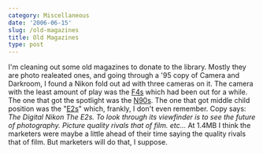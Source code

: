 ```yaml
---
category: Miscellaneous
date: '2006-06-15'
slug: /old-magazines
title: Old Magazines
type: post
---
```



I'm cleaning out some old magazines to donate to the library.
Mostly they are photo realeated ones, and going through a '95 copy
of Camera and Darkroom, I found a Nikon fold out ad with three
cameras on it. The camera with the least amount of play was the
[F4s](http://www.mir.com.my/rb/photography/companies/nikon/htmls/models/htmls/slr88.htm#f4)
which had been out for a while. The one that got the spotlight was
the
[N90s](http://www.mir.com.my/rb/photography/companies/nikon/htmls/models/htmls/slr9294.htm#f90x).
The one that got middle child position was the
"[E2s](http://www.mir.com.my/rb/photography/companies/nikon/htmls/models/digitalSLRs/E2E2s/index.htm)"
which, frankly, I don't even remember. Copy says:
*The Digital Nikon*
*The E2s. To look through its viewfinder is to see the future of photography.*
*Picture quality rivals that of film.* *etc...* At 1.4MB I think
the marketers were maybe a little ahead of their time saying the
quality rivals that of film. But marketers will do that, I suppose.